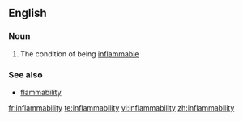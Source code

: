==English==

===Noun===
{{en-noun|-}}

# The condition of being [[inflammable]]

===See also===
*[[flammability]]

[[fr:inflammability]]
[[te:inflammability]]
[[vi:inflammability]]
[[zh:inflammability]]